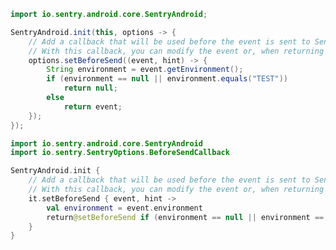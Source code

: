```java
import io.sentry.android.core.SentryAndroid;

SentryAndroid.init(this, options -> {
    // Add a callback that will be used before the event is sent to Sentry.
    // With this callback, you can modify the event or, when returning null, also discard the event.
    options.setBeforeSend((event, hint) -> {
        String environment = event.getEnvironment();
        if (environment == null || environment.equals("TEST"))
            return null;
        else
            return event;
    });
});
```

```kotlin
import io.sentry.android.core.SentryAndroid
import io.sentry.SentryOptions.BeforeSendCallback

SentryAndroid.init {
    // Add a callback that will be used before the event is sent to Sentry.
    // With this callback, you can modify the event or, when returning null, also discard the event.
    it.setBeforeSend { event, hint ->
        val environment = event.environment
        return@setBeforeSend if (environment == null || environment == "TEST") null else event
    }
}
```
